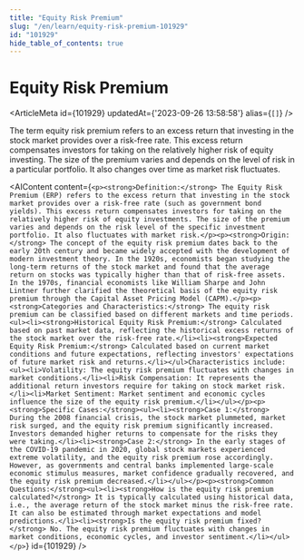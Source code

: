 ```yaml
---
title: "Equity Risk Premium"
slug: "/en/learn/equity-risk-premium-101929"
id: "101929"
hide_table_of_contents: true
---
```



# Equity Risk Premium

<ArticleMeta id={101929} updatedAt={'2023-09-26 13:58:58'} alias={`[]`} />
<div className='border-solid border-b border-t-0 my-4 border-[var(--ifm-color-gray-300)]' />

The term equity risk premium refers to an excess return that investing in the stock market provides over a risk-free rate. This excess return compensates investors for taking on the relatively higher risk of equity investing. The size of the premium varies and depends on the level of risk in a particular portfolio. It also changes over time as market risk fluctuates.

<AIContent content={`<p><strong>Definition:</strong> The Equity Risk Premium (ERP) refers to the excess return that investing in the stock market provides over a risk-free rate (such as government bond yields). This excess return compensates investors for taking on the relatively higher risk of equity investments. The size of the premium varies and depends on the risk level of the specific investment portfolio. It also fluctuates with market risk.</p><p><strong>Origin:</strong> The concept of the equity risk premium dates back to the early 20th century and became widely accepted with the development of modern investment theory. In the 1920s, economists began studying the long-term returns of the stock market and found that the average return on stocks was typically higher than that of risk-free assets. In the 1970s, financial economists like William Sharpe and John Lintner further clarified the theoretical basis of the equity risk premium through the Capital Asset Pricing Model (CAPM).</p><p><strong>Categories and Characteristics:</strong> The equity risk premium can be classified based on different markets and time periods.<ul><li><strong>Historical Equity Risk Premium:</strong> Calculated based on past market data, reflecting the historical excess returns of the stock market over the risk-free rate.</li><li><strong>Expected Equity Risk Premium:</strong> Calculated based on current market conditions and future expectations, reflecting investors' expectations of future market risk and returns.</li></ul>Characteristics include:<ul><li>Volatility: The equity risk premium fluctuates with changes in market conditions.</li><li>Risk Compensation: It represents the additional return investors require for taking on stock market risk.</li><li>Market Sentiment: Market sentiment and economic cycles influence the size of the equity risk premium.</li></ul></p><p><strong>Specific Cases:</strong><ul><li><strong>Case 1:</strong> During the 2008 financial crisis, the stock market plummeted, market risk surged, and the equity risk premium significantly increased. Investors demanded higher returns to compensate for the risks they were taking.</li><li><strong>Case 2:</strong> In the early stages of the COVID-19 pandemic in 2020, global stock markets experienced extreme volatility, and the equity risk premium rose accordingly. However, as governments and central banks implemented large-scale economic stimulus measures, market confidence gradually recovered, and the equity risk premium decreased.</li></ul></p><p><strong>Common Questions:</strong><ul><li><strong>How is the equity risk premium calculated?</strong> It is typically calculated using historical data, i.e., the average return of the stock market minus the risk-free rate. It can also be estimated through market expectations and model predictions.</li><li><strong>Is the equity risk premium fixed?</strong> No. The equity risk premium fluctuates with changes in market conditions, economic cycles, and investor sentiment.</li></ul></p>`} id={101929} />
